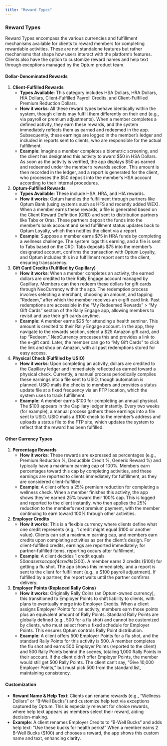 ```yaml
---
title: "Reward Types"
---
```



### **Reward Types**

Reward Types encompass the various currencies and fulfillment mechanisms available for clients to reward members for completing rewardable activities. These are not standalone features but rather mechanisms that shape how users interact with the platform’s features. Clients also have the option to customize reward names and help text through exceptions managed by the Optum product team.

#### **Dollar-Denominated Rewards**

1. **Client-Fulfilled Rewards**
   - **Types Available**: This category includes HSA Dollars, HRA Dollars, HIA Dollars, Client-Fulfilled Payroll Credits, and Client-Fulfilled Premium Reduction Dollars.
   - **How it works**: All these reward types behave identically within the system, though clients may fulfill them differently on their end (e.g., via payroll or premium adjustments). When a member completes a defined activity, they earn these rewards, and the system immediately reflects them as earned and redeemed in the app. Subsequently, these earnings are logged in the member’s ledger and included in reports sent to clients, who are responsible for the actual fulfillment.
   - **Example**: Imagine a member completes a biometric screening, and the client has designated this activity to award $50 in HSA Dollars. As soon as the activity is verified, the app displays $50 as earned and redeemed under the member’s rewards section. This amount is then recorded in the ledger, and a report is generated for the client, who processes the $50 deposit into the member’s HSA account according to their internal procedures.
2. **Optum-Fulfilled Rewards**
   - **Types Available**: These include HSA, HRA, and HIA rewards.
   - **How it works**: Optum handles the fulfillment through partners like Optum Bank (using systems such as HFS and recently added WEX). When a member earns these rewards, a file is generated based on the Client Reward Definition (CRD) and sent to distribution partners like Tabs or Oras. These partners deposit the funds into the member’s bank account and send fulfillment status updates back to Optum Loyalty, which then notifies the client via a report.
   - **Example**: Suppose a member earns $75 in HRA funds by completing a wellness challenge. The system logs this earning, and a file is sent to Tabs based on the CRD. Tabs deposits $75 into the member’s designated account, confirms the transaction with Optum Loyalty, and Optum includes this in a fulfillment report sent to the client, ensuring transparency.
3. **Gift Card Credits (Fulfilled by Capillary)**
   - **How it works**: When a member completes an activity, the earned dollars are credited to their Rally Engage account managed by Capillary. Members can then redeem these dollars for gift cards through NeoCurrency within the app. The redemption process involves selecting a merchant, choosing an amount, and tapping “Redeem,” after which the member receives an e-gift card link. Past redemptions are accessible in the “My Redeemed Rewards” \> “My Gift Cards” section of the Rally Engage app, allowing members to revisit and use their gift cards anytime.
   - **Example**: A member earns $25 for attending a health seminar. This amount is credited to their Rally Engage account. In the app, they navigate to the rewards section, select a $25 Amazon gift card, and tap “Redeem.” NeoCurrency processes this and provides a link to the e-gift card. Later, the member can go to “My Gift Cards” to click the link and shop on Amazon, with all past redemptions stored for easy access.
4. **Physical Check (Fulfilled by USIO)**
   - **How it works**: Upon completing an activity, dollars are credited to the Capillary ledger and immediately reflected as earned toward a physical check. Currently, a manual process periodically compiles these earnings into a file sent to USIO, though automation is planned. USIO mails the checks to members and provides a status update file at a fixed frequency via an FTP location, which the system uses to track fulfillment.
   - **Example**: A member earns $100 for completing an annual physical. The $100 appears in the Capillary ledger instantly. Every two weeks (for example), a manual process gathers these earnings into a file sent to USIO. USIO mails a $100 check to the member’s address and uploads a status file to the FTP site, which updates the system to reflect that the reward has been fulfilled.

#### **Other Currency Types**

1. **Percentage Rewards**
   - **How it works**: These rewards are expressed as percentages (e.g., Premium Reduction %, Deductible Credit %, Generic Reward %) and typically have a maximum earning cap of 100%. Members earn percentages toward this cap by completing activities, and these earnings are reported to clients immediately for fulfillment, as they are considered client-fulfilled.
   - **Example**: A client offers a 25% premium reduction for completing a wellness check. When a member finishes this activity, the app shows they’ve earned 25% toward their 100% cap. This is logged and reported to the client instantly, who then applies the 25% reduction to the member’s next premium payment, with the member continuing to earn toward 100% through other activities.
2. **Employer Credits**
   - **How it works**: This is a flexible currency where clients define what one credit represents (e.g., 1 credit might equal $100 or another value). Clients can set a maximum earning cap, and members earn credits upon completing activities as per the client’s design. For client-fulfilled credits, earnings are reported immediately; for partner-fulfilled items, reporting occurs after fulfillment.
   - **Example**: A client decides 1 credit equals $50 and sets a cap of 4 credits ($200). A member earns 2 credits ($100) for getting a flu shot. The app shows this immediately, and a report is sent to the client for fulfillment (e.g., a $100 payroll adjustment). If fulfilled by a partner, the report waits until the partner confirms delivery.
3. **Employer Points (Replaced Rally Coins)**
   - **How it works**: Originally Rally Coins (an Optum-owned currency), this transitioned to Employer Points to shift liability to clients, with plans to eventually merge into Employer Credits. When a client assigns Employer Points for an activity, members earn those points plus an equivalent amount of Rally Points. Standard Rally Points are globally defined (e.g., 500 for a flu shot) and cannot be customized by clients, who must select from a fixed schedule for Employer Points. This ensures Optum controls Rally Point distribution.
   - **Example**: A client offers 500 Employer Points for a flu shot, and the standard Rally Points for this activity is 500\. A member completes the flu shot and earns 500 Employer Points (reported to the client) and 500 Rally Points behind the scenes, totaling 1,000 Rally Points in their account. If the client didn’t offer Employer Points, the member would still get 500 Rally Points. The client can’t say, “Give 10,000 Employer Points,” but must pick 500 from the standard list, maintaining consistency.

#### **Customization**

- **Reward Name & Help Text**: Clients can rename rewards (e.g., “Wellness Dollars” or “B-Well Bucks”) and customize help text via exceptions captured by Optum. This is especially relevant for choice rewards, where help text appears as members select their reward, aiding decision-making.
- **Example**: A client renames Employer Credits to “B-Well Bucks” and adds help text: “Use these bucks for health perks\!” When a member earns 2 B-Well Bucks ($100) and chooses a reward, the app shows this custom name and text, enhancing clarity.
